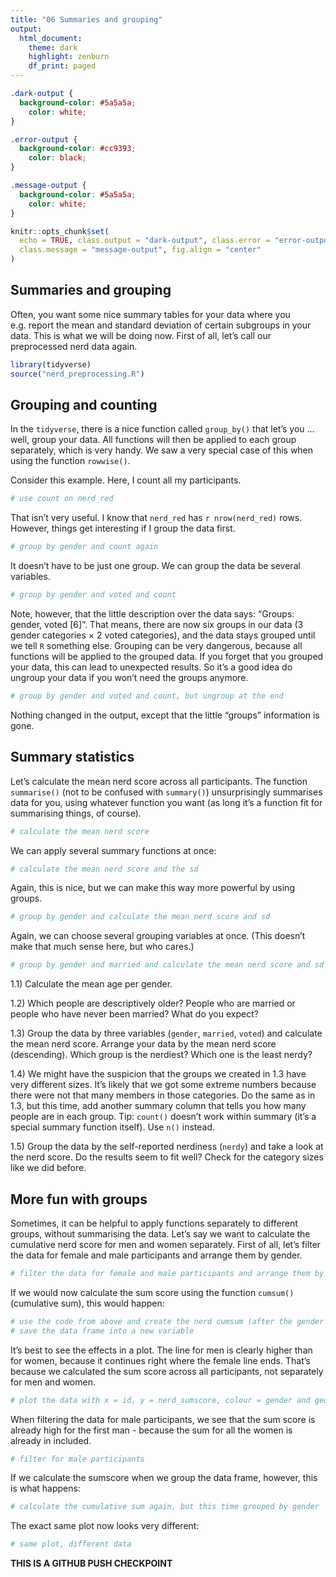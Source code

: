 ```yaml
---
title: "06 Summaries and grouping"
output: 
  html_document:
    theme: dark
    highlight: zenburn
    df_print: paged
---
```


```css
.dark-output {
  background-color: #5a5a5a;
    color: white;
}

.error-output {
  background-color: #cc9393;
    color: black;
}

.message-output {
  background-color: #5a5a5a;
    color: white;
}
```

```r
knitr::opts_chunk$set(
  echo = TRUE, class.output = "dark-output", class.error = "error-output",
  class.message = "message-output", fig.align = "center"
)
```

## Summaries and grouping

Often, you want some nice summary tables for your data where you e.g. report the mean and standard deviation of certain subgroups in your data.
This is what we will be doing now.
First of all, let's call our preprocessed nerd data again.

```r
library(tidyverse)
source("nerd_preprocessing.R")
```

## Grouping and counting

In the `tidyverse`, there is a nice function called `group_by()` that let's you ... well, group your data.
All functions will then be applied to each group separately, which is very handy.
We saw a very special case of this when using the function `rowwise()`.

Consider this example.
Here, I count all my participants.

```r
# use count on nerd_red
```

That isn't very useful.
I know that `nerd_red` has `r nrow(nerd_red)` rows.
However, things get interesting if I group the data first.

```r
# group by gender and count again
```

It doesn't have to be just one group.
We can group the data be several variables.

```r
# group by gender and voted and count
```

Note, however, that the little description over the data says: "Groups: gender, voted [6]".
That means, there are now six groups in our data (3 gender categories $\times$ 2 voted categories), and the data stays grouped until we tell `R` something else.
Grouping can be very dangerous, because all functions will be applied to the grouped data.
If you forget that you grouped your data, this can lead to unexpected results.
So it's a good idea do ungroup your data if you won't need the groups anymore.

```r
# group by gender and voted and count, but ungroup at the end
```

Nothing changed in the output, except that the little "groups" information is gone.

## Summary statistics

Let's calculate the mean nerd score across all participants.
The function `summarise()` (not to be confused with `summary()`) unsurprisingly summarises data for you, using whatever function you want (as long it's a function fit for summarising things, of course).

```r
# calculate the mean nerd score
```

We can apply several summary functions at once:

```r
# calculate the mean nerd score and the sd
```

Again, this is nice, but we can make this way more powerful by using groups.

```r
# group by gender and calculate the mean nerd score and sd
```

Again, we can choose several grouping variables at once.
(This doesn't make that much sense here, but who cares.)

```r
# group by gender and married and calculate the mean nerd score and sd
```

1.1) Calculate the mean age per gender.

1.2) Which people are descriptively older? People who are married or people who have never been married? What do you expect?

1.3) Group the data by three variables (`gender`, `married`, `voted`) and calculate the mean nerd score. Arrange your data by the mean nerd score (descending). Which group is the nerdiest? Which one is the least nerdy?

1.4) We might have the suspicion that the groups we created in 1.3 have very different sizes. It's likely that we got some extreme numbers because there were not that many members in those categories. Do the same as in 1.3, but this time, add another summary column that tells you how many people are in each group. Tip: `count()` doesn't work within summary (it's a special summary function itself). Use `n()` instead.

1.5) Group the data by the self-reported nerdiness (`nerdy`) and take a look at the nerd score. Do the results seem to fit well? Check for the category sizes like we did before.

## More fun with groups

Sometimes, it can be helpful to apply functions separately to different groups, without summarising the data.
Let's say we want to calculate the cumulative nerd score for men and women separately.
First of all, let's filter the data for female and male participants and arrange them by gender.

```r
# filter the data for female and male participants and arrange them by gender.
```

If we would now calculate the sum score using the function `cumsum()` (cumulative sum), this would happen:

```r
# use the code from above and create the nerd cumsum (after the gender column)
# save the data frame into a new variable
```

It's best to see the effects in a plot.
The line for men is clearly higher than for women, because it continues right where the female line ends.
That's because we calculated the sum score across all participants, not separately for men and women.

```r
# plot the data with x = id, y = nerd_sumscore, colour = gender and geom_path
```

When filtering the data for male participants, we see that the sum score is already high for the first man - because the sum for all the women is already in included.

```r
# filter for male participants
```

If we calculate the sumscore when we group the data frame, however, this is what happens:

```r
# calculate the cumulative sum again, but this time grouped by gender
```

The exact same plot now looks very different:

```r
# same plot, different data
```

**THIS IS A GITHUB PUSH CHECKPOINT**
